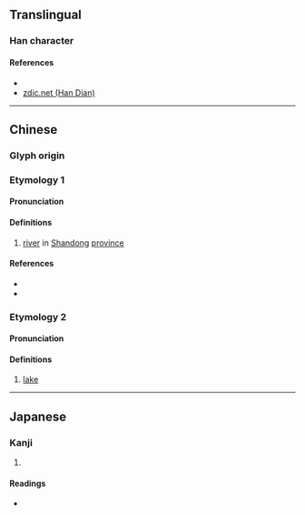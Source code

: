 {{character info/new}}
{{also|泊|泺}}
==Translingual==

===Han character===
{{Han char|rn=85|rad=水|as=15|sn=18|four=32194|canj=EVID|ids=⿰氵樂}}

====References====
* {{Han ref|kx=0658.060|dkj=18563|dj=1068.100|hdz=31779.010|uh=6FFC|ud=28668|bh=EFF6|bd=61430}}
* [http://www.zdic.net/z/1c/js/6CFA.htm zdic.net (Han Dian)]

----

==Chinese==
{{zh-forms|s=泺}}

===Glyph origin===
{{Han etym}}

===Etymology 1===
====Pronunciation====
{{zh-pron
|m=luò
|c=lok6,baak3,pok3,bok6
|mc=y
|oc=y
|cat=pn
}}

====Definitions====
{{zh-hanzi}}

# [[river]] in [[Shandong]] [[province]]

====References====
* {{R:twedu|B02333}}
* {{R:yue:Hanzi}}

===Etymology 2===
====Pronunciation====
{{zh-pron
|m=pō
|cat=n
}}

====Definitions====
{{zh-hanzi}}

# [[lake]]

----

==Japanese==

===Kanji===
{{ja-kanji|grade=|rs=水15}}

# {{defn|lang=ja|sort=水15}}

====Readings====
* {{ja-readings|on=[[ろく]] (roku), [[ほく]] (hoku)|kun=}}